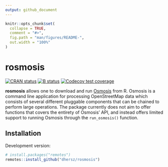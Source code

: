 ```yaml
---
output: github_document
---
```


```r
knitr::opts_chunk$set(
  collapse = TRUE,
  comment = "#>",
  fig.path = "man/figures/README-",
  out.width = "100%"
)
```

# rosmosis

[![CRAN
status](https://www.r-pkg.org/badges/version/rosmosis)](https://CRAN.R-project.org/package=rosmosis)
[![B
status](https://github.com/dhersz/rosmosis/workflows/check/badge.svg)](https://github.com/dhersz/rosmosis/actions?query=workflow%3Acheck)
[![Codecov test
coverage](https://codecov.io/gh/dhersz/rosmosis/branch/main/graph/badge.svg)](https://app.codecov.io/gh/dhersz/rosmosis?branch=main)

**rosmosis** allows one to download and run
[Osmosis](https://wiki.openstreetmap.org/wiki/Osmosis) from R. Osmosis is a
command line application for processing OpenStreetMap data which consists of
several different pluggable components that can be chained to perform large
operations. The package currently does not aim to offer functions that covers
the entirety of Osmosis' API, and instead offers limited support to running
Osmosis through the `run_osmosis()` function.

## Installation

Development version:

```r
# install.packages("remotes")
remotes::install_github("dhersz/rosmosis")
```
